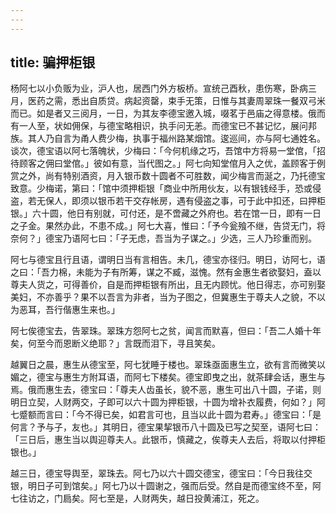 ```yaml
---
---
---
```

title: 骗押柜银
---



杨阿七以小负贩为业，沪人也，居西门外方板桥。宣统己酉秋，患伤寒，卧病三月，医药之需，悉出自质贷。病起资罄，束手无策，日惟与其妻周翠珠一餐双弓米而已。如是者又三阅月，一日，为其友李德宝邀入城，啜茗于邑庙之得意楼。俄而有一人至，状如佣保，与德宝略相识，执手问无恙。而德宝已不甚记忆，展问邦族。其人乃自言为甬人费少梅，执事于福州路某烟馆。逡巡间，亦与阿七通姓名。谈次，德宝语以阿七落魄状，少梅曰：「今何机缘之巧，吾馆中方将易一堂倌，「招待顾客之佣曰堂倌。」彼如有意，当代图之。」阿七向知堂倌月入之优，盖顾客于例赏之外，尚有特别酒资，月入银币数十圆者不可胜数，闻少梅言而涎之，乃托德宝致意。少梅诺，第曰：「馆中须押柜银「商业中所用伙友，以有银钱经手，恐或侵盗，若无保人，即须以银币若干交存帐房，遇有侵盗之事，可于此中扣还，曰押柜银。」六十圆，他日有别就，可付还，是不啻藏之外府也。若在馆一日，即有一日之子金。果然办此，不患不成。」阿七大喜，惟曰：「予今瓮飱不继，告贷无门，将奈何？」德宝乃语阿七曰：「子无虑，吾当为子谋之。」少选，三人乃珍重而别。

阿七与德宝且行且语，谓明日当有言相告。未几，德宝亦径归。明日，访阿七，语之曰：「吾力棉，未能为子有所筹，谋之不臧，滋愧。然有金惠生者欲娶妇，盍以尊夫人货之，可得善价，自是而押柜银有所出，且无内顾忧。他日得志，亦可别娶美妇，不亦善乎？果不以吾言为非者，当为子图之，但冀惠生于尊夫人之貌，不以为恶耳，吾行偕惠生来也。」

阿七俟德宝去，告翠珠。翠珠方怨阿七之贫，闻言而默喜，但曰：「吾二人婚十年矣，何至今而恩断义绝耶？」言既而泪下，寻且笑矣。

越翼日之晨，惠生从德宝至，阿七犹睡于楼也。翠珠亟面惠生立，欲有言而微笑以媚之，德宝与惠生方附耳语，而阿七下楼矣。德宝即曳之出，就茶肆会话，惠生与焉。俄而惠生去，德宝曰：「尊夫人齿虽长，貌不恶，惠生可出八十圆，子诺，则明日立契，人财两交，子即可以六十圆为押柜银，十圆为增补衣履费，何如？」阿七蹙额而言曰：「今不得已矣，如君言可也，且当以此十圆为君寿。」德宝曰：「是何言？予与子，友也。」其明日，德宝果挈银币八十圆及已写之契至，语阿七曰：「三日后，惠生当以舆迎尊夫人。此银币，慎藏之，俟尊夫人去后，将取以付押柜银也。」

越三日，德宝导舆至，翠珠去。阿七乃以六十圆交德宝，德宝曰：「今日我往交银，明日子可到馆矣。」阿七乃以十圆谢之，强而后受。然自是而德宝终不至，阿七往访之，门扃矣。阿七至是，人财两失，越日投黄浦江，死之。